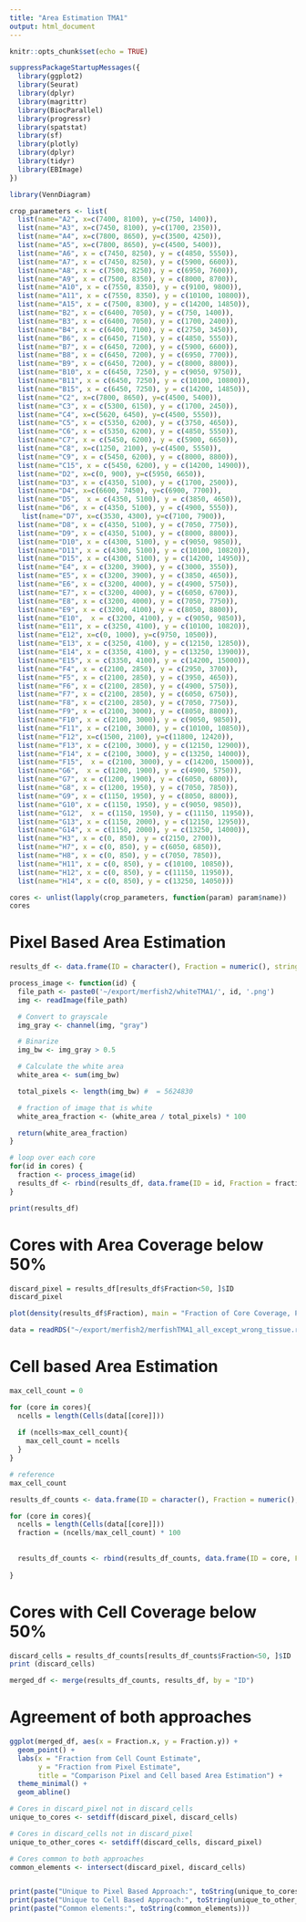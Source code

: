 ```yaml
---
title: "Area Estimation TMA1"
output: html_document
---
```

```r
knitr::opts_chunk$set(echo = TRUE)
```

```r
suppressPackageStartupMessages({
  library(ggplot2)
  library(Seurat)
  library(dplyr)
  library(magrittr)
  library(BiocParallel)
  library(progressr)
  library(spatstat)
  library(sf)
  library(plotly)
  library(dplyr)
  library(tidyr)
  library(EBImage)
})

library(VennDiagram)
```

```r
crop_parameters <- list(
  list(name="A2", x=c(7400, 8100), y=c(750, 1400)),
  list(name="A3", x=c(7450, 8100), y=c(1700, 2350)), 
  list(name="A4", x=c(7800, 8650), y=c(3500, 4250)),
  list(name="A5", x=c(7800, 8650), y=c(4500, 5400)),
  list(name="A6", x = c(7450, 8250), y = c(4850, 5550)), 
  list(name="A7", x = c(7450, 8250), y = c(5900, 6600)), 
  list(name="A8", x = c(7500, 8250), y = c(6950, 7600)),
  list(name="A9", x = c(7500, 8350), y = c(8000, 8700)),
  list(name="A10", x = c(7550, 8350), y = c(9100, 9800)),
  list(name="A11", x = c(7550, 8350), y = c(10100, 10800)),
  list(name="A15", x = c(7500, 8300), y = c(14200, 14850)),
  list(name="B2", x = c(6400, 7050), y = c(750, 1400)),
  list(name="B3", x = c(6400, 7050), y = c(1700, 2400)),
  list(name="B4", x = c(6400, 7100), y = c(2750, 3450)),
  list(name="B6", x = c(6450, 7150), y = c(4850, 5550)),
  list(name="B7", x = c(6450, 7200), y = c(5900, 6600)),
  list(name="B8", x = c(6450, 7200), y = c(6950, 7700)), 
  list(name="B9", x = c(6450, 7200), y = c(8000, 8800)),
  list(name="B10", x = c(6450, 7250), y = c(9050, 9750)),
  list(name="B11", x = c(6450, 7250), y = c(10100, 10800)),
  list(name="B15", x = c(6450, 7250), y = c(14200, 14850)),
  list(name="C2", x=c(7800, 8650), y=c(4500, 5400)), 
  list(name="C3", x = c(5300, 6150), y = c(1700, 2450)), 
  list(name="C4", x=c(5620, 6450), y=c(4500, 5550)), 
  list(name="C5", x = c(5350, 6200), y = c(3750, 4650)),
  list(name="C6", x = c(5350, 6200), y = c(4850, 5550)),
  list(name="C7", x = c(5450, 6200), y = c(5900, 6650)), 
  list(name="C8", x=c(1250, 2100), y=c(4500, 5550)),
  list(name="C9", x = c(5450, 6200), y = c(8000, 8800)),
  list(name="C15", x = c(5450, 6200), y = c(14200, 14900)), 
  list(name="D2", x=c(0, 900), y=c(5950, 6650)), 
  list(name="D3", x = c(4350, 5100), y = c(1700, 2500)),
  list(name="D4", x=c(6600, 7450), y=c(6900, 7700)),
  list(name="D5",  x = c(4350, 5100), y = c(3850, 4650)),
  list(name="D6", x = c(4350, 5100), y = c(4900, 5550)),
   list(name="D7", x=c(3530, 4300), y=c(7100, 7900)),  
  list(name="D8", x = c(4350, 5100), y = c(7050, 7750)), 
  list(name="D9", x = c(4350, 5100), y = c(8000, 8800)),
  list(name="D10", x = c(4300, 5100), y = c(9050, 9850)),
  list(name="D11", x = c(4300, 5100), y = c(10100, 10820)),
  list(name="D15", x = c(4300, 5100), y = c(14200, 14950)),
  list(name="E4", x = c(3200, 3900), y = c(3000, 3550)),
  list(name="E5", x = c(3200, 3900), y = c(3850, 4650)), 
  list(name="E6", x = c(3200, 4000), y = c(4900, 5750)),
  list(name="E7", x = c(3200, 4000), y = c(6050, 6700)),
  list(name="E8", x = c(3200, 4000), y = c(7050, 7750)), 
  list(name="E9", x = c(3200, 4100), y = c(8050, 8800)),
  list(name="E10",  x = c(3200, 4100), y = c(9050, 9850)),
  list(name="E11", x = c(3250, 4100), y = c(10100, 10820)),
  list(name="E12", x=c(0, 1000), y=c(9750, 10500)),
  list(name="E13", x = c(3250, 4100), y = c(12150, 12850)), 
  list(name="E14", x = c(3350, 4100), y = c(13250, 13900)),
  list(name="E15", x = c(3350, 4100), y = c(14200, 15000)), 
  list(name="F4", x = c(2100, 2850), y = c(2950, 3700)),
  list(name="F5", x = c(2100, 2850), y = c(3950, 4650)), 
  list(name="F6", x = c(2100, 2850), y = c(4900, 5750)),
  list(name="F7", x = c(2100, 2850), y = c(6050, 6750)),
  list(name="F8", x = c(2100, 2850), y = c(7050, 7750)),
  list(name="F9", x = c(2100, 3000), y = c(8050, 8800)),
  list(name="F10", x = c(2100, 3000), y = c(9050, 9850)),
  list(name="F11", x = c(2100, 3000), y = c(10100, 10850)),
  list(name="F12", x=c(1500, 2100), y=c(11800, 12420)), 
  list(name="F13", x = c(2100, 3000), y = c(12150, 12900)),
  list(name="F14", x = c(2100, 3000), y = c(13250, 14000)),
  list(name="F15",  x = c(2100, 3000), y = c(14200, 15000)),  
  list(name="G6",  x = c(1200, 1900), y = c(4900, 5750)),
  list(name="G7", x = c(1200, 1900), y = c(6050, 6800)), 
  list(name="G8", x = c(1200, 1950), y = c(7050, 7850)),
  list(name="G9", x = c(1150, 1950), y = c(8050, 8800)),
  list(name="G10", x = c(1150, 1950), y = c(9050, 9850)),
  list(name="G12",  x = c(1150, 1950), y = c(11150, 11950)),
  list(name="G13", x = c(1150, 2000), y = c(12150, 12950)), 
  list(name="G14", x = c(1150, 2000), y = c(13250, 14000)), 
  list(name="H3", x = c(0, 850), y = c(2150, 2700)),
  list(name="H7", x = c(0, 850), y = c(6050, 6850)),
  list(name="H8", x = c(0, 850), y = c(7050, 7850)),
  list(name="H11", x = c(0, 850), y = c(10100, 10850)),
  list(name="H12", x = c(0, 850), y = c(11150, 11950)),
  list(name="H14", x = c(0, 850), y = c(13250, 14050)))
```


```r
cores <- unlist(lapply(crop_parameters, function(param) param$name))
cores
```
# Pixel Based Area Estimation 
```r
results_df <- data.frame(ID = character(), Fraction = numeric(), stringsAsFactors = FALSE)

process_image <- function(id) {
  file_path <- paste0('~/export/merfish2/whiteTMA1/', id, '.png')
  img <- readImage(file_path) 

  # Convert to grayscale
  img_gray <- channel(img, "gray")

  # Binarize
  img_bw <- img_gray > 0.5

  # Calculate the white area
  white_area <- sum(img_bw)

  total_pixels <- length(img_bw) #  = 5624830 

  # fraction of image that is white
  white_area_fraction <- (white_area / total_pixels) * 100

  return(white_area_fraction)
}

# loop over each core
for(id in cores) {
  fraction <- process_image(id)
  results_df <- rbind(results_df, data.frame(ID = id, Fraction = fraction))
}

print(results_df)
```
# Cores with Area Coverage below 50% 
```r
discard_pixel = results_df[results_df$Fraction<50, ]$ID
discard_pixel
```

```r
plot(density(results_df$Fraction), main = "Fraction of Core Coverage, Pixel based")
```


```r
data = readRDS("~/export/merfish2/merfishTMA1_all_except_wrong_tissue.rds")
```

# Cell based Area Estimation 
```r
max_cell_count = 0

for (core in cores){
  ncells = length(Cells(data[[core]]))
  
  if (ncells>max_cell_count){
    max_cell_count = ncells
  }
}

# reference 
max_cell_count
```

```r
results_df_counts <- data.frame(ID = character(), Fraction = numeric(), stringsAsFactors = FALSE)

for (core in cores){
  ncells = length(Cells(data[[core]]))
  fraction = (ncells/max_cell_count) * 100
  
  
  results_df_counts <- rbind(results_df_counts, data.frame(ID = core, Fraction=fraction))
  
}
```

# Cores with Cell Coverage below 50% 
```r
discard_cells = results_df_counts[results_df_counts$Fraction<50, ]$ID
print (discard_cells)
```

```r
merged_df <- merge(results_df_counts, results_df, by = "ID")
```






# Agreement of both approaches
```r
ggplot(merged_df, aes(x = Fraction.x, y = Fraction.y)) +
  geom_point() +
  labs(x = "Fraction from Cell Count Estimate", 
       y = "Fraction from Pixel Estimate",
       title = "Comparison Pixel and Cell based Area Estimation") +
  theme_minimal() + 
  geom_abline()
```


```r
# Cores in discard_pixel not in discard_cells
unique_to_cores <- setdiff(discard_pixel, discard_cells)

# Cores in discard_cells not in discard_pixel
unique_to_other_cores <- setdiff(discard_cells, discard_pixel)

# Cores common to both approaches
common_elements <- intersect(discard_pixel, discard_cells)


print(paste("Unique to Pixel Based Approach:", toString(unique_to_cores)))
print(paste("Unique to Cell Based Approach:", toString(unique_to_other_cores)))
print(paste("Common elements:", toString(common_elements)))
```

